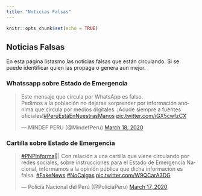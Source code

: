 ```yaml
---
title: "Noticias Falsas"
---
```


```r
knitr::opts_chunk$set(echo = TRUE)
```

## Noticias Falsas

En esta página listasmo las noticias falsas que están circulando. Si se puede identificar quien las propaga o genera aun mejor. 

### Whatssapp sobre Estado de Emergencia

<blockquote class="twitter-tweet"><p lang="es" dir="ltr">Este mensaje que circula por WhatsApp es falso. <br>Pedimos a la población no dejarse sorprender por información anónima que circula por medios digitales. ¡Acude siempre a fuentes oficiales!<a href="https://twitter.com/hashtag/Per%C3%BAEst%C3%A1EnNuestrasManos?src=hash&amp;ref_src=twsrc%5Etfw">#PerúEstáEnNuestrasManos</a> <a href="https://t.co/iGX5cwfzCX">pic.twitter.com/iGX5cwfzCX</a></p>&mdash; MINDEF PERU (@MindefPeru) <a href="https://twitter.com/MindefPeru/status/1240103199433994240?ref_src=twsrc%5Etfw">March 18, 2020</a></blockquote> <script async src="https://platform.twitter.com/widgets.js" charset="utf-8"></script>

### Cartilla sobre Estado de Emergencia

<blockquote class="twitter-tweet"><p lang="es" dir="ltr"><a href="https://twitter.com/hashtag/PNPInforma?src=hash&amp;ref_src=twsrc%5Etfw">#PNPInforma</a>📢| Con relación a una cartilla que viene circulando por redes sociales, sobre instrucciones para el Estado de Emergencia Nacional, informamos a la opinión pública que dicha información es falsa. <a href="https://twitter.com/hashtag/FakeNews?src=hash&amp;ref_src=twsrc%5Etfw">#FakeNews</a> <a href="https://twitter.com/hashtag/NoCaigas?src=hash&amp;ref_src=twsrc%5Etfw">#NoCaigas</a> <a href="https://t.co/W9QCarA3DG">pic.twitter.com/W9QCarA3DG</a></p>&mdash; Policía Nacional del Perú (@PoliciaPeru) <a href="https://twitter.com/PoliciaPeru/status/1239752286001397762?ref_src=twsrc%5Etfw">March 17, 2020</a></blockquote> <script async src="https://platform.twitter.com/widgets.js" charset="utf-8"></script>




